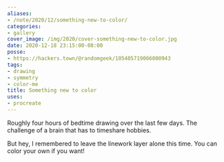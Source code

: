 ```yaml
---
aliases:
- /note/2020/12/something-new-to-color/
categories:
- gallery
cover_image: /img/2020/cover-something-new-to-color.jpg
date: 2020-12-18 23:15:00-08:00
posse:
- https://hackers.town/@randomgeek/105405719066000943
tags:
- drawing
- symmetry
- color-me
title: Something new to color
uses:
- procreate
---
```


Roughly four hours of bedtime drawing over the last few days.
The challenge of a brain that has to timeshare hobbies.

But hey, I remembered to leave the linework layer alone this time.
You can color your own if you want!

<ColoringPage base="2020/2020-12-15" />

